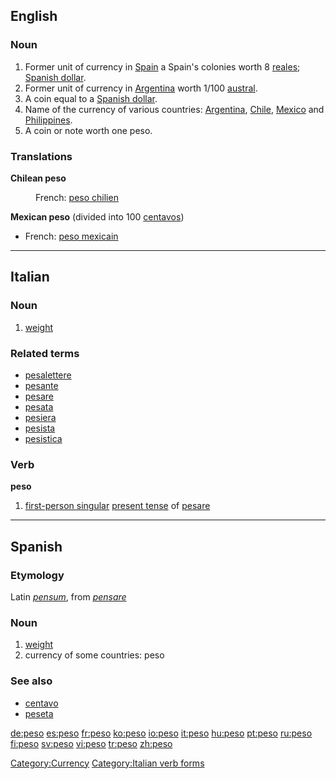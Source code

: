 ==English==
===Noun===
{{en-noun}}

# Former unit of currency in [[Spain]] a Spain's colonies worth 8 [[real|reales]]; [[Spanish dollar]].
# Former unit of currency in [[Argentina]] worth 1/100 [[austral]].
# A coin equal to a [[Spanish dollar]].
# Name of the currency of various countries: [[Argentina]], [[Chile]], [[Mexico]] and [[Philippines]].
# A coin or note worth one peso.

===Translations===
'''Chilean peso'''
:French: [[peso chilien]] {{m}}

'''Mexican peso''' (divided into 100 [[centavo]]s)
*French: [[peso mexicain]] {{m}}

[[Category:Currency]]

----

==Italian==
===Noun===
{{it-noun|pes|m|o|i}} 

# [[weight]]

===Related terms===
*[[pesalettere]]
*[[pesante]]
*[[pesare]]
*[[pesata]]
*[[pesiera]]
*[[pesista]]
*[[pesistica]]

===Verb===
'''peso'''

# [[first-person singular]] [[present tense]] of [[pesare]]

[[Category:Italian verb forms]]
----

==Spanish==
===Etymology===
Latin ''[[pensum]]'', from ''[[pensare]]''

===Noun===
{{es-noun-m}}

# [[weight]]
# currency of some countries: peso

===See also===
*[[centavo]] {{m}}
*[[peseta]] {{f}}

[[de:peso]]
[[es:peso]]
[[fr:peso]]
[[ko:peso]]
[[io:peso]]
[[it:peso]]
[[hu:peso]]
[[pt:peso]]
[[ru:peso]]
[[fi:peso]]
[[sv:peso]]
[[vi:peso]]
[[tr:peso]]
[[zh:peso]]